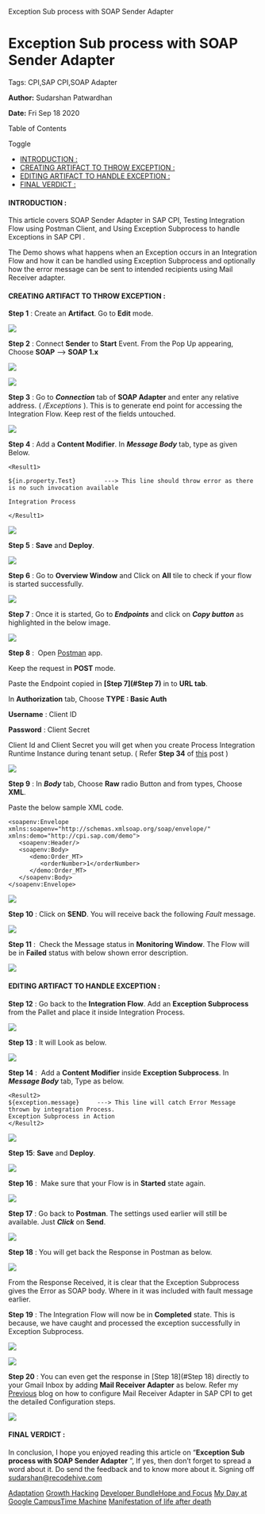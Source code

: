    Exception Sub process with SOAP Sender Adapter

Exception Sub process with SOAP Sender Adapter
==============================================

Tags: CPI,SAP CPI,SOAP Adapter

**Author:** Sudarshan Patwardhan

**Date:** Fri Sep 18 2020

Table of Contents

Toggle

*   [INTRODUCTION :](https://recodehive.com/exception-sub-process-with-soap-sender-adapter/#INTRODUCTION "INTRODUCTION :")
*   [CREATING ARTIFACT TO THROW EXCEPTION :](https://recodehive.com/exception-sub-process-with-soap-sender-adapter/#CREATING_ARTIFACT_TO_THROW_EXCEPTION "CREATING ARTIFACT TO THROW EXCEPTION :")
*   [EDITING ARTIFACT TO HANDLE EXCEPTION :](https://recodehive.com/exception-sub-process-with-soap-sender-adapter/#EDITING_ARTIFACT_TO_HANDLE_EXCEPTION "EDITING ARTIFACT TO HANDLE EXCEPTION :")
*   [FINAL VERDICT :](https://recodehive.com/exception-sub-process-with-soap-sender-adapter/#FINAL_VERDICT "FINAL VERDICT :")

#### INTRODUCTION :

This article covers SOAP Sender Adapter in SAP CPI, Testing Integration Flow using Postman Client, and Using Exception Subprocess to handle Exceptions in SAP CPI . 

The Demo shows what happens when an Exception occurs in an Integration Flow and how it can be handled using Exception Subprocess and optionally  how the error message can be sent to intended recipients using Mail Receiver adapter. 

#### CREATING ARTIFACT TO THROW EXCEPTION :

**Step 1** : Create an **Artifact**. Go to **Edit** mode. 

![](https://recodehive.com/wp-content/uploads/2020/09/image-43-1024x310.png)

**Step 2** : Connect **Sender** to **Start** Event. From the Pop Up appearing, Choose **SOAP** –> **SOAP 1.x** 

![](https://recodehive.com/wp-content/uploads/2020/09/image-46.png)

![](https://recodehive.com/wp-content/uploads/2020/09/image-44.png)

**Step 3** : Go to **_Connection_** tab of **SOAP Adapter** and enter any relative address. ( _/Exceptions_ ). This is to generate end point for accessing the Integration Flow. Keep rest of the fields untouched. 

![](https://recodehive.com/wp-content/uploads/2020/09/image-45.png)

**Step 4** : Add a **Content Modifier**. In **_Message Body_** tab, type as given Below. 

    <Result1> 
    
    ${in.property.Test}        ---> This line should throw error as there is no such invocation available 
    
    Integration Process 
    
    </Result1> 

![](https://recodehive.com/wp-content/uploads/2020/09/image-48.png)

**Step 5** : **Save** and **Deploy**.

![](https://recodehive.com/wp-content/uploads/2020/09/image-58-1024x437.png)

**Step 6** : Go to **Overview Window** and Click on **All** tile to check if your flow is started successfully. 

![](https://recodehive.com/wp-content/uploads/2020/09/image-47.png)

**Step 7** : Once it is started, Go to **_Endpoints_** and click on **_Copy button_** as highlighted in the below image. 

![](https://recodehive.com/wp-content/uploads/2020/09/image-55-1024x396.png)

**Step 8** :  Open [Postman](https://www.postman.com/downloads/) app.  

Keep the request in **POST** mode. 

Paste the Endpoint copied in **[Step 7](#Step 7)** in to **URL tab**. 

In **Authorization** tab, Choose **TYPE : Basic Auth** 

**Username** : Client ID 

**Password** : Client Secret 

Client Id and Client Secret you will get when you create Process Integration Runtime Instance during tenant setup. ( Refer **Step 34** of [this](https://recodehive.com/set-up-sap-cpi-tenant-in-trial-account-2/) post )

![](https://recodehive.com/wp-content/uploads/2020/09/image-54-1024x377.png)

**Step 9** : In **_Body_** tab, Choose **Raw** radio Button and from types, Choose **XML**. 

Paste the below sample XML code. 

    <soapenv:Envelope xmlns:soapenv="http://schemas.xmlsoap.org/soap/envelope/" xmlns:demo="http://cpi.sap.com/demo"> 
       <soapenv:Header/> 
       <soapenv:Body> 
          <demo:Order_MT> 
             <orderNumber>1</orderNumber> 
          </demo:Order_MT> 
       </soapenv:Body> 
    </soapenv:Envelope>

![](https://recodehive.com/wp-content/uploads/2020/09/image-50.png)

**Step 10** : Click on **SEND**. You will receive back the following _Fault_ message. 

![](https://recodehive.com/wp-content/uploads/2020/09/image-62-1024x270.png)

**Step 11** :  Check the Message status in **Monitoring Window**. The Flow will be in **Failed** status with below shown error description. 

![](https://recodehive.com/wp-content/uploads/2020/09/image-51-1024x240.png)

#### EDITING ARTIFACT TO HANDLE EXCEPTION :

**Step 12** : Go back to the **Integration Flow**. Add an **Exception Subprocess** from the Pallet and place it inside Integration Process. 

![](https://recodehive.com/wp-content/uploads/2020/09/image-56-1024x279.png)

**Step 13** : It will Look as below. 

![](https://recodehive.com/wp-content/uploads/2020/09/image-63.png)

**Step 14** :  Add a **Content Modifier** inside **Exception Subprocess**. In **_Message Body_** tab, Type as below. 

    <Result2> 
    ${exception.message}     ---> This line will catch Error Message thrown by integration Process. 
    Exception Subprocess in Action 
    </Result2>

![](https://recodehive.com/wp-content/uploads/2020/09/image-53.png)

**Step 15**: **Save** and **Deploy**. 

![](https://recodehive.com/wp-content/uploads/2020/09/image-59-1024x329.png)

**Step 16** :  Make sure that your Flow is in **Started** state again. 

![](https://recodehive.com/wp-content/uploads/2020/09/image-49.png)

**Step 17** : Go back to **Postman**. The settings used earlier will still be available. Just _**Click**_ on **Send**. 

![](https://recodehive.com/wp-content/uploads/2020/09/image-60.png)

**Step 18** : You will get back the Response in Postman as below.  

![](https://recodehive.com/wp-content/uploads/2020/09/image-57-1024x289.png)

From the Response Received, it is clear that the Exception Subprocess gives the Error as SOAP body. Where in it was included with fault message earlier. 

**Step 19** : The Integration Flow will now be in **Completed** state. This is because, we have caught and processed the exception successfully in Exception Subprocess. 

![](https://recodehive.com/wp-content/uploads/2020/09/image-52.png)

![](https://recodehive.com/wp-content/uploads/2020/09/image-64.png)

**Step 20** : You can even get the response in [Step 18](#Step 18) directly to your Gmail Inbox by adding **Mail Receiver Adapter** as below. Refer my [Previous](https://recodehive.com/mail-receiver-adapter-in-sap-cpi-a-step-by-step-guide/) blog on how to configure Mail Receiver Adapter in SAP CPI to get the detailed Configuration steps. 

![](https://recodehive.com/wp-content/uploads/2020/09/image-61.png)

#### FINAL VERDICT :

In conclusion, I hope you enjoyed reading this article on “**Exception Sub process with SOAP Sender Adapter** ”, If yes, then don’t forget to spread a word about it. Do send the feedback and to know more about it. Signing off [sudarshan@recodehive.com](sudarshan@recodehive.com) 

[Adaptation](https://recodehive.com/the-adaptation/) [Growth Hacking](https://recodehive.com/tag/growth-hacking/) [Developer Bundle](https://recodehive.com/category/dev-labs/)[Hope and Focus](https://recodehive.com/hopeandfocus/) [My Day at Google Campus](https://recodehive.com/my-day-at-google-campus-hyderabad/)[Time Machine](https://recodehive.com/time-machine-2-0/) [Manifestation of life after death](https://recodehive.com/the-manifestation-of-life-after-death/)